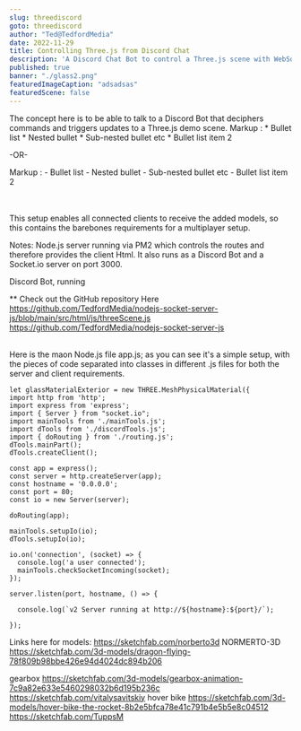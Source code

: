 ```yaml
---
slug: threediscord
goto: threediscord
author: "Ted@TedfordMedia"
date: 2022-11-29
title: Controlling Three.js from Discord Chat
description: 'A Discord Chat Bot to control a Three.js scene with WebSockets'
published: true
banner: "./glass2.png"
featuredImageCaption: "adsadsas"
featuredScene: false
---
```



<Layout>
  The concept here is to be able to talk to a Discord Bot that deciphers commands and triggers updates to a Three.js demo scene.
 Markup : * Bullet list
              * Nested bullet
                  * Sub-nested bullet etc
          * Bullet list item 2

-OR-

 Markup : - Bullet list
              - Nested bullet
                  - Sub-nested bullet etc
          - Bullet list item 2   

  <br />
  <br />
This setup enables all connected clients to receive the added models, so this contains the barebones requirements for a multiplayer setup.  


Notes:
Node.js server running via PM2 which controls the routes and therefore provides the client Html.
It also runs as a Discord Bot and a Socket.io server on port 3000.

Discord Bot, running 
</Layout>


** Check out the GitHub repository Here
https://github.com/TedfordMedia/nodejs-socket-server-js/blob/main/src/html/js/threeScene.js
https://github.com/TedfordMedia/nodejs-socket-server-js

<br />

<Layout>
Here is the maon Node.js file app.js; as you can see it's a simple setup, with the pieces of code separated into classes in different .js files for both the server and client requirements.

```
let glassMaterialExterior = new THREE.MeshPhysicalMaterial({
import http from 'http';
import express from 'express';
import { Server } from "socket.io";
import mainTools from './mainTools.js';
import dTools from './discordTools.js';
import { doRouting } from './routing.js';
dTools.mainPart();
dTools.createClient();

const app = express();
const server = http.createServer(app);
const hostname = '0.0.0.0';
const port = 80;
const io = new Server(server);

doRouting(app);

mainTools.setupIo(io);
dTools.setupIo(io);

io.on('connection', (socket) => {
  console.log('a user connected');
  mainTools.checkSocketIncoming(socket);
});

server.listen(port, hostname, () => {

  console.log(`v2 Server running at http://${hostname}:${port}/`);

});
```
</Layout>

Links here for models:
https://sketchfab.com/norberto3d NORMERTO-3D  https://sketchfab.com/3d-models/dragon-flying-78f809b98bbe426e94d4024dc894b206 

gearbox https://sketchfab.com/3d-models/gearbox-animation-7c9a82e633e5460298032b6d195b236c https://sketchfab.com/vitalysavitskiy
hover bike https://sketchfab.com/3d-models/hover-bike-the-rocket-8b2e5bfca78e41c791b4e5b5e8c04512  https://sketchfab.com/TuppsM
